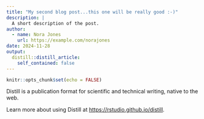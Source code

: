 ```yaml
---
title: "My second blog post...this one will be really good :-)"
description: |
  A short description of the post.
author:
  - name: Nora Jones
    url: https://example.com/norajones
date: 2024-11-28
output:
  distill::distill_article:
    self_contained: false
---
```



```r
knitr::opts_chunk$set(echo = FALSE)
```

Distill is a publication format for scientific and technical writing, native to the web.

Learn more about using Distill at <https://rstudio.github.io/distill>.



